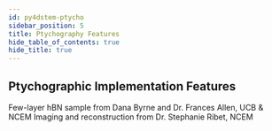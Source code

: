 ```yaml
---
id: py4dstem-ptycho
sidebar_position: 5
title: Ptychography Features
hide_table_of_contents: true
hide_title: true
---
```





## Ptychographic Implementation Features

<Tabs Lazy>
  <TabItem value="reconstruction-algorithms" label="Algorithms" default>
    <PtychoFeature01 width="90%" height="100%"/>
  </TabItem>
  <TabItem value="partial-coherence" label="Partial Coherence">
    <PtychoFeature03 width="90%" height="100%"/>
  </TabItem>
  <TabItem value="thick-samples" label="Thick Samples">
    <PtychoFeature04 width="90%" height="100%"/>
  </TabItem>
  <TabItem value="probe-regularizations" label="Probe Constraints">
    <PtychoFeature02 width="75%" height="100%"/>
  </TabItem>
  <TabItem value="object-regularizations" label="Object Constraints">
    <ImportanceRegularization width = "80%" height= "100%"/>
    Few-layer hBN sample from Dana Byrne and Dr. Frances Allen, UCB & NCEM  
    Imaging and reconstruction from Dr. Stephanie Ribet, NCEM
  </TabItem>

</Tabs>

